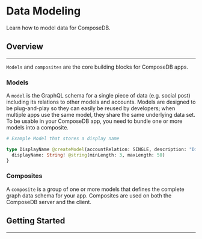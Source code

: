 
# Data Modeling

<head>
  <meta name="robots" content="noindex" />
  <meta name="googlebot" content="noindex" />
</head>

Learn how to model data for ComposeDB.

## Overview
---
`Models` and `composites` are the core building blocks for ComposeDB apps.

### Models

A `model` is the GraphQL schema for a single piece of data (e.g. social post) including its relations to other models and accounts. Models are designed to be plug-and-play so they can easily be reused by developers; when multiple apps use the same model, they share the same underlying data set. To be usable in your ComposeDB app, you need to bundle one or more models into a composite.

```graphql
# Example Model that stores a display name

type DisplayName @createModel(accountRelation: SINGLE, description: "Display name for a user") {
  displayName: String! @string(minLength: 3, maxLength: 50)
}
```

### Composites

A `composite` is a group of one or more models that defines the complete graph data schema for your app. Composites are used on both the ComposeDB server and the client.


## Getting Started
---

<DocCardList />
